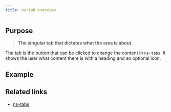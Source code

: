```yaml
---
title: ns-tab overview
---
```



## Purpose

> **The singular tab that dictates what the area is about.**

The tab is the button that can be clicked to change the content in `ns-tabs`. It shows the user what content there is with a heading and an optional icon.

## Example

<Wrapper name="ns-tab">
  <ExampleStandard slot="template"/>
</Wrapper>

## Related links

- [ns-tabs](#!)
